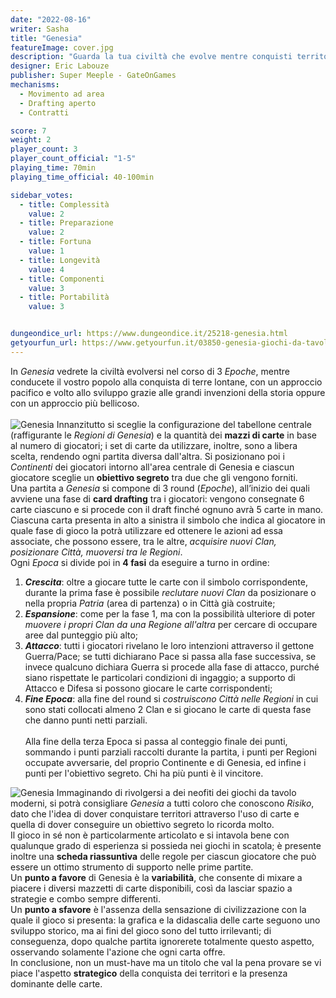 ```yaml
---
date: "2022-08-16"
writer: Sasha
title: "Genesia"
featureImage: cover.jpg
description: "Guarda la tua civiltà che evolve mentre conquisti territori (con le buone o con le cattive)."
designer: Eric Labouze
publisher: Super Meeple - GateOnGames 
mechanisms:
  - Movimento ad area
  - Drafting aperto
  - Contratti

score: 7
weight: 2
player_count: 3
player_count_official: "1-5"
playing_time: 70min
playing_time_official: 40-100min

sidebar_votes:
  - title: Complessità
    value: 2
  - title: Preparazione
    value: 2
  - title: Fortuna
    value: 1
  - title: Longevità
    value: 4
  - title: Componenti
    value: 3
  - title: Portabilità
    value: 3


dungeondice_url: https://www.dungeondice.it/25218-genesia.html
getyourfun_url: https://www.getyourfun.it/03850-genesia-giochi-da-tavolo-di-guerra.html
---
```


<Setting>
  In <em>Genesia</em> vedrete la civiltà evolversi nel corso di 3 <em>Epoche</em>, mentre conducete il vostro popolo alla conquista di terre lontane, con un approccio pacifico e volto allo sviluppo grazie alle grandi invenzioni della storia oppure con un approccio più bellicoso.<br />
&nbsp;<br />
</Setting>

<img src="./game1.jpg" alt="Genesia" />

<Rules>
 Innanzitutto si sceglie la configurazione del tabellone centrale (raffigurante le <em>Regioni di Genesia</em>) e la quantità dei <strong>mazzi di carte</strong> in base al numero di giocatori; i set di carte da utilizzare, inoltre, sono a libera scelta, rendendo ogni partita diversa dall'altra. Si posizionano poi i <em>Continenti</em> dei giocatori intorno all'area centrale di Genesia e ciascun giocatore sceglie un <strong>obiettivo segreto</strong> tra due che gli vengono forniti.<br />
Una partita a <em>Genesia</em> si compone di 3 round (<em>Epoche</em>), all’inizio dei quali avviene una fase di <strong>card drafting</strong> tra i giocatori: vengono consegnate 6 carte ciascuno e si procede con il draft finché ognuno avrà 5 carte in mano. Ciascuna carta presenta in alto a sinistra il simbolo che indica al giocatore in quale fase di gioco la potrà utilizzare ed ottenere le azioni ad essa associate, che possono essere, tra le altre, <em>acquisire nuovi Clan, posizionare Città, muoversi tra le Regioni</em>.<br />
Ogni <em>Epoca</em> si divide poi in <strong>4 fasi</strong> da eseguire a turno in ordine:<br />
<ol>
<li><strong><em>Crescita</em></strong>: oltre a giocare tutte le carte con il simbolo corrispondente, durante la prima fase è possibile <em>reclutare nuovi Clan</em> da posizionare o nella propria <em>Patria</em> (area di partenza) o in Città già costruite;</li>
<li><strong><em>Espansione</em></strong>: come per la fase 1, ma con la possibilità ulteriore di poter <em>muovere i propri Clan da una Regione all'altra</em> per cercare di occupare aree dal punteggio più alto;</li>
<li><strong><em>Attacco</em></strong>: tutti i giocatori rivelano le loro intenzioni attraverso il gettone Guerra/Pace; se tutti dichiarano Pace si passa alla fase successiva, se invece qualcuno dichiara Guerra si procede alla fase di attacco, purché siano rispettate le particolari condizioni di ingaggio; a supporto di Attacco e Difesa si possono giocare le carte corrispondenti;</li>
<li><strong><em>Fine Epoca</em></strong>: alla fine del round si <em>costruiscono Città nelle Regioni</em> in cui sono stati collocati almeno 2 Clan e si giocano le carte di questa fase che danno punti netti parziali.<br />
&nbsp;</li>
Alla fine della terza Epoca si passa al conteggio finale dei punti, sommando i punti parziali raccolti durante la partita, i punti per Regioni occupate avversarie, del proprio Continente e di Genesia, ed infine i punti per l'obiettivo segreto. Chi ha più punti è il vincitore.  <br />
</ol>
</Rules>

<img src="./game2.jpg" alt="Genesia" />

<Feedback>
  Immaginando di rivolgersi a dei neofiti dei giochi da tavolo moderni, si potrà consigliare <em>Genesia</em> a tutti coloro che conoscono <em>Risiko</em>, dato che l'idea di dover conquistare territori attraverso l'uso di carte e quella di dover conseguire un obiettivo segreto lo ricorda molto.<br />
Il gioco in sé non è particolarmente articolato e si intavola bene con qualunque grado di esperienza si possieda nei giochi in scatola; è presente inoltre una <strong>scheda riassuntiva</strong> delle regole per ciascun giocatore che può essere un ottimo strumento di supporto nelle prime partite.<br/>
Un <strong>punto a favore</strong> di Genesia è la <strong>variabilità</strong>, che consente di mixare a piacere i diversi mazzetti di carte disponibili, così da lasciar spazio a strategie e combo sempre differenti.<br />
Un <strong>punto a sfavore</strong> è l'assenza della sensazione di civilizzazione con la quale il gioco si presenta: la grafica e la didascalia delle carte seguono uno sviluppo storico, ma ai fini del gioco sono del tutto irrilevanti; di conseguenza, dopo qualche partita ignorerete totalmente questo aspetto, osservando solamente l'azione che ogni carta offre.<br />
In conclusione, non un must-have ma un titolo che val la pena provare se vi piace l'aspetto <strong>strategico</strong> della conquista dei territori e la presenza dominante delle carte.<br />
</Feedback>

<Instagram id="ChW3twLDYfk" />

